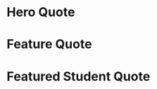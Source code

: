 

<Meta title="Quote" />

# Hero Quote

<Canvas>
  <Story name="Hero Quote">
    <Quote
      quoteType="hero"
      quote="I highly recommend Launch Academy to anyone who is thinking about switching to software development. Launch Academy found a great formula for success."
      name="Mo Zhu"
      company="3Play Media"
    />
  </Story>
</Canvas>

# Feature Quote

<Canvas>
  <Story name="Banner Quote">
    <Quote
      quoteType="banner"
      quote="I highly recommend Launch Academy to anyone who is thinking about switching to software development. Launch Academy found a great formula for success."
      name="Mo Zhu"
    />
  </Story>
</Canvas>

# Featured Student Quote

<Canvas>
  <Story name="Featured Student quote">
    <Quote
      quoteType="student"
      quote="I highly recommend Launch Academy to anyone who is thinking about switching to software development. Launch Academy found a great formula for success."
      studentImageUrl="https://placekitten.com/300/300"
      name="Mo Zhu"
      company="3Play Media"
    />
  </Story>
</Canvas>
